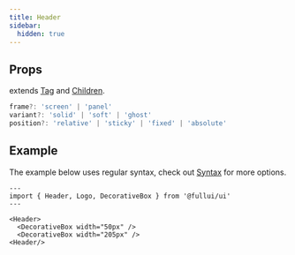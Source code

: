 ```yaml
---
title: Header
sidebar:
  hidden: true
---
```


## Props
extends [Tag](/foundation/tag) and [Children](/foundation/children).
```ts
frame?: 'screen' | 'panel'
variant?: 'solid' | 'soft' | 'ghost'
position?: 'relative' | 'sticky' | 'fixed' | 'absolute'
```

## Example
The example below uses regular syntax, check out [Syntax](/overview/components) for more options.

```astro live
---
import { Header, Logo, DecorativeBox } from '@fullui/ui'
---

<Header>
  <DecorativeBox width="50px" />
  <DecorativeBox width="205px" />
<Header/>
```